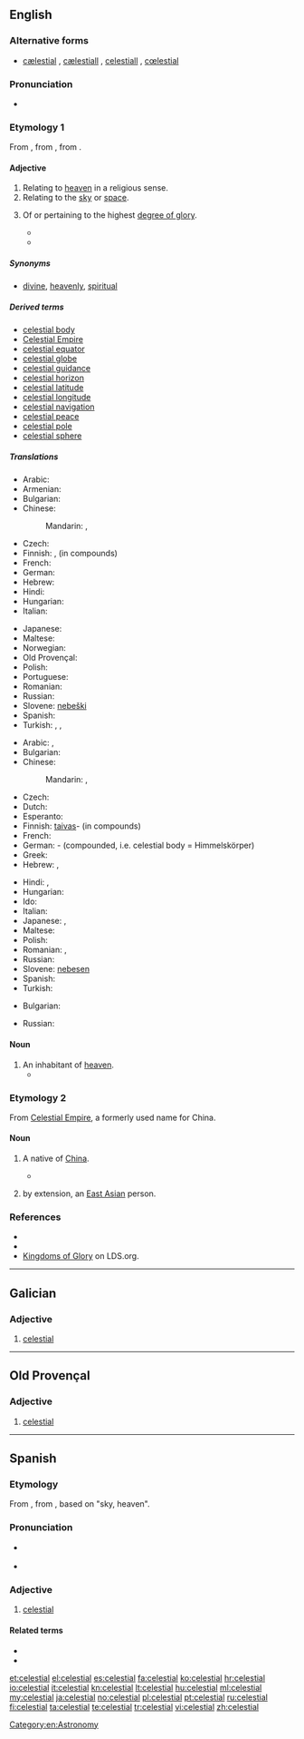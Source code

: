 ==English==
{{wikipedia|dab=celestial}}

===Alternative forms===
* [[cælestial]] {{qualifier|archaic}}, [[cælestiall]] {{qualifier|obsolete}}, [[celestiall]] {{qualifier|obsolete}}, [[cœlestial]] {{qualifier|archaic|nonstandard}}

===Pronunciation===
* {{audio|En-us-celestial.ogg|Audio (US)}}

===Etymology 1===
From {{etyl|ML.}} {{term|caelestialis|lang=la}}, from {{etyl|la}} {{term|caelestis|lang=la}}, from {{term|caelum||sky, heaven|lang=la}}.

====Adjective====
{{en-adj|-}}

# Relating to [[heaven]] in a religious sense.
# Relating to the [[sky]] or [[space]].
# {{Mormonism}} Of or pertaining to the highest [[degree of glory]].
#* {{quote-journal |year=1974 |date=February |title=A Sure Trumpet Sound: Quotations from President Lee |journal=Ensign |url=http://www.lds.org/ldsorg/v/index.jsp?vgnextoid=2354fccf2b7db010VgnVCM1000004d82620aRCRD&locale=0&sourceId=32c93219c786b010VgnVCM1000004d82620a____&hideNav=1 |page=77
|passage=We are now living and obeying '''celestial''' laws that will make us candidates for '''celestial''' glory.}}
#* {{quote-journal |year=1997 |date=November |author=Richard J. Maynes |title=A Celestial Connection to Your Teenage Years |journal=Ensign |url=http://www.lds.org/ldsorg/v/index.jsp?vgnextoid=2354fccf2b7db010VgnVCM1000004d82620aRCRD&locale=0&sourceId=38c057b60090c010VgnVCM1000004d82620a____&hideNav=1 |page=30
|passage=How will you make it through your teenage years spiritually prepared for your '''celestial''' future? How will you connect your '''celestial''' goals with your everyday life?}}

=====Synonyms=====
* {{sense|Relating to heaven in a religious sense}} [[divine]], [[heavenly]], [[spiritual]]

=====Derived terms=====
* [[celestial body]]
* [[Celestial Empire]]
* [[celestial equator]]
* [[celestial globe]]
* [[celestial guidance]]
* [[celestial horizon]]
* [[celestial latitude]]
* [[celestial longitude]]
* [[celestial navigation]]
* [[celestial peace]]
* [[celestial pole]]
* [[celestial sphere]]

=====Translations=====
{{trans-top|relating to heaven (religious)}}
* Arabic: {{t|ar|سماوي|tr=samaawiy}}
* Armenian: {{t|hy|երկնային|tr=erknayin|sc=Armn}}
* Bulgarian: {{t|bg|небесен|tr=nebésen}}
* Chinese:
*: Mandarin: {{t-|cmn|天國|alt=天國的|sc=Hani}}, {{t-|cmn|天国|alt=天国的|tr=tiānguó-de|sc=Hani}}
* Czech: {{t-|cs|nebeský|m}}
* Finnish: {{t-|fi|taivaallinen}}, {{t|fi|taivas-}} (in compounds)
* French: {{t+|fr|céleste}}
* German: {{t-|de|himmlisch}}
* Hebrew: {{t|he|שמיימי|m|tr=Shmey'mi|sc=Hebr}}
* Hindi: {{t|hi|स्वर्गीय  |tr=svargīya|sc=Deva}}
* Hungarian: {{t+|hu|mennyei}}
* Italian: {{t+|it|celeste}}
{{trans-mid}}
* Japanese: {{t+|ja|天国|alt=天国の|tr=てんごくの, tengoku-no}}
* Maltese: {{t|mt|ċelestjali}}
* Norwegian: {{t|no|himmelsk}}
* Old Provençal: {{tø|pro|celestial}}
* Polish: {{t|pl|niebiański}}
* Portuguese: {{t|pt|celestial|m|f}}
* Romanian: {{t|ro|ceresc|m|n}}
* Russian: {{t|ru|небесный|tr=nebésnyj}}
* Slovene: [[nebeški]]
* Spanish: {{t+|es|celestial}}
* Turkish: {{t+|tr|kutsal}}, {{t|tr|tanrısal}}, {{t|tr|semavi}}
{{trans-bottom}}

{{trans-top|relating to sky}}
* Arabic: {{t|ar|سماوي|tr=samaawiy}}, {{t|ar|سماوية|f|tr=samaawíyya}}
* Bulgarian: {{t|bg|небесен|tr=nebésen}}
* Chinese:
*: Mandarin: {{t-|cmn|天|alt=天的|tr=tiān-de|sc=Hani}}, {{t-|cmn|天空|alt=天空的|tr=tiānkōng-de|sc=Hani}}
* Czech: {{t-|cs|nebeský|m}}
* Dutch: {{t+|nl|hemels}}
* Esperanto: {{t-|eo|ĉiela|xs=Esperanto}}
* Finnish: [[taivas]]- (in compounds)
* French: {{t+|fr|céleste}}
* German: {{t-|de|Himmels}}- (compounded, i.e. celestial body = Himmelskörper)
* Greek: {{t+|el|ουράνιος|m}}
* Hebrew: {{t|he|שמימי|m|tr=shmeimy}}, {{t|he|שמימית|f|tr=shmeimyt}}
{{trans-mid}}
* Hindi: {{t|hi|आकाशीय |tr=ākāśīya|sc=Deva}}, {{t|hi|आसमानी|tr=āsmānī|sc=Deva}}
* Hungarian: {{t+|hu|égi}}
* Ido: {{t+|io|cielala|xs=Ido}}
* Italian: {{t+|it|celeste}}
* Japanese: {{t+|ja|空|alt=空の|tr=そらの, sora-no}}, {{t-|ja|天空|alt=天空の|tr=てんくうの, tenkū-no}}
* Maltese: {{t|mt|ċelestjali}}
* Polish: {{t|pl|niebiański}}
* Romanian: {{t|ro|ceresc|m|n}}, {{t|ro|cerească|f}}
* Russian: {{t|ru|небесный|tr=nebésnyj}}
* Slovene: [[nebesen]]
* Spanish: {{t+|es|celestial}}
* Turkish: {{t|tr|semavi}}
{{trans-bottom}}

{{trans-top|of or pertaining to the highest degree of glory.}}
* Bulgarian: {{t+|bg|славен|tr=sláven}}
{{trans-mid}}
* Russian: {{t+|ru|славный|tr=slávnyj}}
{{trans-bottom}}

====Noun====
{{en-noun}}

# An inhabitant of [[heaven]].
#* {{quote-book |year=1913 |author=Horace Coffin Stanton |title=Telepathy of the Celestial World |url=http://books.google.com/books?id=UZQuAAAAYAAJ&printsec=titlepage#PPR10,M1 |page=x
|passage=For the '''celestials''' communicate by the psychic dispatch. Scriptures prove that. }}

===Etymology 2===
From [[Celestial Empire]], a formerly used name for China.

====Noun====
{{en-noun}}

# {{obsolete}} {{context|sometimes|capitalized}} A native of [[China]].
#* {{quote-book |year=1897 |author=Joseph Llewelyn Thomas |title=Journeys Among the Gentle Japs in the Summer of 1895 |chapter=The North Pacific |url=http://books.google.com/books?id=y5pFAAAAIAAJ&printsec=titlepage#PPA23,M1 |page=23
|passage=Three '''celestials''' died during the voyage, and, in accordance with the contract, their remains were embalmed and carried on to China.}}
# {{obsolete|slang}} by extension, an [[East Asian]] person.

===References===
* {{R:Webster 1913}}
* {{R:OED2}}
* [http://www.lds.org/ldsorg/v/index.jsp?vgnextoid=bbd508f54922d010VgnVCM1000004d82620aRCRD&locale=0&sourceId=d1ef9daac5d98010VgnVCM1000004d82620a____ Kingdoms of Glory] on LDS.org.

[[Category:en:Astronomy]]

----

==Galician==

===Adjective===
{{gl-adj|f=celestial|pl=celestiais}}

# [[#English|celestial]]

----

==Old Provençal==

===Adjective===
{{pro-adj|mf}}

# [[#English|celestial]]

----

==Spanish==

===Etymology===
From {{etyl|ML.|es}} {{term|caelestialis|lang=la}}, from {{etyl|la|es}} {{term|caelestis|lang=es}}, based on {{term|caelum|lang=la}} "sky, heaven".

===Pronunciation===
* {{a|Castilian}} {{IPA|/θe̞lesˈtjal/|lang=es}}
* {{a|Others}} {{IPA|/se̞lesˈtjal/|lang=es}}

===Adjective===
{{es-adj|pl=celestiales}}

# [[#English|celestial]]

====Related terms====
* {{l|es|celeste}}
* {{l|es|cielo}}

[[et:celestial]]
[[el:celestial]]
[[es:celestial]]
[[fa:celestial]]
[[ko:celestial]]
[[hr:celestial]]
[[io:celestial]]
[[it:celestial]]
[[kn:celestial]]
[[lt:celestial]]
[[hu:celestial]]
[[ml:celestial]]
[[my:celestial]]
[[ja:celestial]]
[[no:celestial]]
[[pl:celestial]]
[[pt:celestial]]
[[ru:celestial]]
[[fi:celestial]]
[[ta:celestial]]
[[te:celestial]]
[[tr:celestial]]
[[vi:celestial]]
[[zh:celestial]]